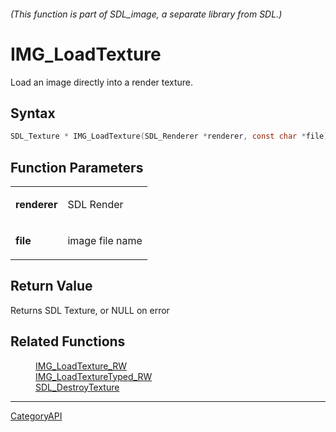 ====== (This function is part of SDL_image, a separate library from SDL.) ======
= IMG_LoadTexture =

Load an image directly into a render texture.

== Syntax ==

<syntaxhighlight lang='c'>
SDL_Texture * IMG_LoadTexture(SDL_Renderer *renderer, const char *file);
</syntaxhighlight>

== Function Parameters ==

{|
|'''renderer'''
|SDL Render
|-
|'''file'''
|image file name
|}

== Return Value ==

Returns SDL Texture, or NULL on error

== Related Functions ==

:[[IMG_LoadTexture_RW]]
:[[IMG_LoadTextureTyped_RW]]
:[[SDL_DestroyTexture]]

----
[[CategoryAPI]]


